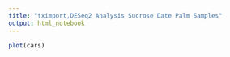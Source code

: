 ```yaml
---
title: "tximport,DESeq2 Analysis Sucrose Date Palm Samples"
output: html_notebook
---
```




```r
plot(cars)
```



